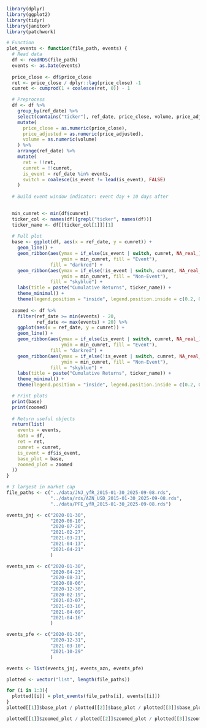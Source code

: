 ```r
library(dplyr)
library(ggplot2)
library(tidyr)
library(janitor)
library(patchwork)
```

```r
# Function
plot_events <- function(file_path, events) {
  # Read data
  df <- readRDS(file_path)
  events <- as.Date(events)
  
  price_close <- df$price_close
  ret <- price_close / dplyr::lag(price_close) -1
  cumret <- cumprod(1 + coalesce(ret, 0)) - 1

  # Preprocess
  df <- df %>%
    group_by(ref_date) %>%
    select(contains("ticker"), ref_date, price_close, volume, price_adjusted) %>%
    mutate(
      price_close = as.numeric(price_close),
      price_adjusted = as.numeric(price_adjusted),
      volume = as.numeric(volume)
    ) %>%
    arrange(ref_date) %>%
    mutate(
      ret = !!ret,
      cumret = !!cumret,
      is_event = ref_date %in% events,
      switch = coalesce(is_event != lead(is_event), FALSE)
    )
  
  # Build event window indicator: event day + 10 days after

  
  min_cumret <- min(df$cumret)
  ticker_col <- names(df)[grepl("ticker", names(df))]
  ticker_name <- df[[ticker_col[1]]][1]
  
  # Full plot
  base <- ggplot(df, aes(x = ref_date, y = cumret)) +
    geom_line() +
    geom_ribbon(aes(ymax = if_else(is_event | switch, cumret, NA_real_),
                    ymin = min_cumret, fill = "Event"),
                fill = "darkred") +
    geom_ribbon(aes(ymax = if_else(!is_event | switch, cumret, NA_real_),
                    ymin = min_cumret, fill = "Non-Event"),
                fill = "skyblue") +
    labs(title = paste("Cumulative Returns", ticker_name)) +
    theme_minimal() +
    theme(legend.position = "inside", legend.position.inside = c(0.2, 0.6))
  
  zoomed <- df %>%
    filter(ref_date >= min(events) - 20,
           ref_date <= max(events) + 20) %>%
    ggplot(aes(x = ref_date, y = cumret)) +
    geom_line() +
    geom_ribbon(aes(ymax = if_else(is_event | switch, cumret, NA_real_),
                    ymin = min_cumret, fill = "Event"),
                fill = "darkred") +
    geom_ribbon(aes(ymax = if_else(!is_event | switch, cumret, NA_real_),
                    ymin = min_cumret, fill = "Non-Event"),
                fill = "skyblue") +
    labs(title = paste("Cumulative Returns", ticker_name)) +
    theme_minimal() +
    theme(legend.position = "inside", legend.position.inside = c(0.2, 0.6))

  # Print plots
  print(base)
  print(zoomed)
  
  # Return useful objects
  return(list(
    events = events,
    data = df,
    ret = ret,
    cumret = cumret,
    is_event = df$is_event,
    base_plot = base,
    zoomed_plot = zoomed
  ))
}
```

```r
# 3 largest in market cap
file_paths <- c("../data/JNJ_yfR_2015-01-30_2025-09-08.rds",
                "../data/rds/AZN_USD_2015-01-30_2025-09-08.rds", 
                "../data/PFE_yfR_2015-01-30_2025-09-08.rds")

events_jnj <- c("2020-01-30",
                "2020-06-10",
                "2020-07-20",
                "2021-02-27",
                "2021-03-21",
                "2021-04-13",
                "2021-04-21"
                )

events_azn <- c("2020-01-30",
                "2020-04-23",
                "2020-08-31",
                "2020-08-06",
                "2020-12-30",
                "2020-02-19",
                "2021-03-07",
                "2021-03-16",
                "2021-04-09",
                "2021-04-16"
                )

events_pfe <- c("2020-01-30",
                "2020-12-31",
                "2021-03-10",
                "2021-10-29"
                )

events <- list(events_jnj, events_azn, events_pfe)

plotted <- vector("list", length(file_paths))

for (i in 1:3){
  plotted[[i]] = plot_events(file_paths[i], events[[i]])
}
plotted[[1]]$base_plot / plotted[[2]]$base_plot / plotted[[3]]$base_plot

plotted[[1]]$zoomed_plot / plotted[[2]]$zoomed_plot / plotted[[3]]$zoomed_plot
```
